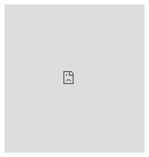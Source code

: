<p style="text-align:center">
<iframe frameborder="0" height="480px"
        src="https://c3d.libretexts.org/CalcPlot3D/dynamicFigure/index.html?type=jaxlabel;position=middle;math=%255Cpsi_%257Bn_x%252Cn_y%257D;textonly=false&type=vector;vector=%3C2,1,0%3E;visible=true;color=rgb(17,109,192);size=2;initialpt=(0,0,0)&type=vector;vector=%3C-1,1,0%3E;visible=false;color=rgb(208,20,240);size=2;initialpt=(0,0,0)&type=vector;vector=%3C1/2,1.8,0%3E;visible=true;color=rgb(106,168,79);size=2;initialpt=(0,0,0)&type=text;text=Target%3A%20b;visible=true;point=(1/2,1.8,0.1);color=rgb(106,168,79);font=Arial;fontsize=14pt;bold=true;italic=false;fontmath=true;align=Lower-right&type=text;text=Residual;visible=false;point=(.5,2,1);color=rgb(255,0,0);font=Arial;fontsize=11pt;bold=false;italic=false;fontmath=true;align=Upper-right&type=text;text=u;visible=true;point=(1.5,.9,0);color=rgb(17,109,192);font=Arial;fontsize=14pt;bold=true;italic=false;fontmath=true;align=Upper-right&type=spacecurve;spacecurve=curve;x=2t;y=t;z=0;visible=true;width=2;view=0;tmin=-1;tmax=1.5;tsteps=10;color=rgb(162,193,222);showtrace=false;tval=0.48;constcol=true;twod=false;arrows=0;showpt=true;trace=false;vel=false;acc=false;osc=false;k=false;repeat=false;bounce=false;dashed=false;tanline=false;dropcurtain=false;showtvector=false;shownvector=false;showbvector=false;showtnbeqs=false;showtnblabels=false;showoscplane=false;showrectplane=false;shownormplane=false;optimizecurve=true;maxjointangle=10&type=point;point=(1.12,0.56,0);visible=false;color=rgb(255,0,0);size=4&type=vector;vector=%3C-.62,1.24,0%3E;visible=false;color=rgb(255,0,0);size=2;initialpt=(1.12,0.56,0)&type=z;z=0;visible=true;umin=-2;umax=3;vmin=-2;vmax=3;grid=1;format=normal;alpha=58;hidemyedges=true;constcol=rgb(255,0,0);view=0;contourcolor=red;fixdomain=true;contourplot=true;showcontourplot=false;firstvalue=-1;stepsize=0.2;numlevels=11;list=;xnum=46;ynum=46;show2d=false;hidesurface=false;hidelabels=true;showprojections=false;surfacecontours=true;projectioncolor=rgba(255,0,0,1);showxygrid=false;showxygridonbox=true;showconstraint=false&type=text;text=resid;visible=false;point=(0.8,1.25,0);color=rgb(255,0,0);font=Times%20New%20Roman;fontsize=10pt;bold=true;italic=false;fontmath=true;align=Upper-right&type=window;hsrmode=0;nomidpts=false;anaglyph=-1;center=0.8871101653725344,-0.3413281999071116,-9.954724035066404,1;focus=0,0,0,1;up=0.868743280993363,0.4915457032424774,0.0605634654948472,1;transparent=false;alpha=140;twoviews=false;unlinkviews=false;axisextension=0.7;xaxislabel=x;yaxislabel=y;zaxislabel=z;edgeson=true;faceson=true;showbox=false;showaxes=false;showticks=true;perspective=true;centerxpercent=0.5;centerypercent=0.5;rotationsteps=30;autospin=true;xygrid=false;yzgrid=false;xzgrid=false;gridsonbox=true;gridplanes=true;gridcolor=rgb(128,128,128);xmin=-2;xmax=2;ymin=-2;ymax=2;zmin=-2;zmax=2;xscale=1;yscale=1;zscale=1;zcmin=-4;zcmax=4;xscalefactor=1;yscalefactor=1;zscalefactor=1;tracemode=0;keep2d=false;zoom=1.352"
        width="90%">
</iframe>
</p>

